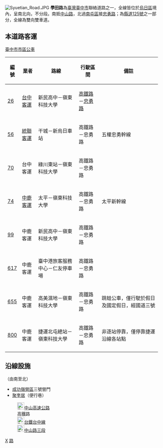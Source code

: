 {{Infobox TwRoad2|
|bgcolorh=DARKGREEN
|colorh=white
|code=
|name=[[File:TW_CHW125.svg|23px]]學田路
|level={{Jct|country=TWN|CH|125}}之一部分
|enname=Xuetian Road
|length=2.1
|lastext=
|speedhigh=
|line=
|start=
|end=
|junc=[[File:TW_PHW1b.svg|23px]][[中山路_(烏日區)|中山路]]
|img=
|cap=
|size=
|left=忠勇路
|right=中山路
|leftlink=忠勇路
|rightlink=中山路 (烏日區)
}}
[[File:Syuetian_Road.JPG|right]]
'''學田路'''為[[臺灣|臺灣]][[臺中市|臺中市]]聯絡道路之一，全線皆位於[[烏日區|烏日區]]境內，呈南北向，不分段。南抵[[中山路_(烏日區)|中山路]]，北過[[南屯區|南屯區]]接[[忠勇路|忠勇路]]；為[[縣道125號|縣道125號]]之一部分，全線為雙向雙車道。

==本道路客運==
;[[臺中市市區公車|臺中市市區公車]]
{|class="wikitable" 
!編號||業者||路線||行駛區間||備註
|-
|[[台中市公車26路|26]]||[[台中客運|台中客運]]||新民高中－嶺東科技大學||[[高鐵路|高鐵路]]－[[忠勇路|忠勇路]]||
|-
|[[台中市公車56路|56]]||[[統聯客運|統聯客運]]||干城－新烏日車站||高鐵路－忠勇路||五權忠勇幹線
|-
|[[台中市公車70路|70]]||台中客運||綠川東站－嶺東科技大學||高鐵路－忠勇路||
|-
|[[台中市公車74路|74]]||[[中鹿客運|中鹿客運]]||太平－嶺東科技大學||高鐵路－忠勇路||太平新幹線
|-
|[[台中市公車99路|99]]||中鹿客運||新民高中－嶺東科技大學||高鐵路－忠勇路||
|-
|[[台中市公車617路|617]]||中鹿客運||臺中港旅客服務中心－仁友停車場||高鐵路－忠勇路||
|-
|[[台中市公車655路|655]]||中鹿客運||高美濕地－嶺東科技大學||高鐵路－忠勇路||跳蛙公車，僅行駛於假日及國定假日，經國道三號
|-
|[[台中市公車800路|800]]||中鹿客運||捷運北屯總站－嶺東科技大學||高鐵路－忠勇路||非逐站停靠，僅停靠捷運沿線各站點
|}

== 沿線設施 ==
（由南至北）
*[[成功嶺營區|成功嶺營區]]三號營門
*[[聚奎居|聚奎居]]（便行巷）
:[[File:TWHW1.svg|23px]][[中山高速公路|中山高速公路]]
:高鐵路
:[[File:ROC_Taiwan_Railways_Administration_Logo.svg|23px]][[台鐵|台鐵]][[台中線|台中線]]
:[[File:TW_PHW1b.svg|23px]][[中山路_(烏日區)|中山路三段]]

{{臺中市重要道路}}

[[Category:臺中市街道|X]]
[[Category:烏日區|路]]


{{TW-road-stub}}